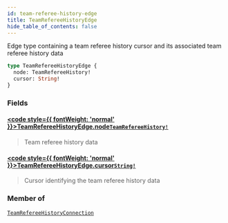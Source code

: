 ```yaml
---
id: team-referee-history-edge
title: TeamRefereeHistoryEdge
hide_table_of_contents: false
---
```








Edge type containing a team referee history cursor and its associated team referee history data

```graphql
type TeamRefereeHistoryEdge {
  node: TeamRefereeHistory!
  cursor: String!
}
```


### Fields

#### [<code style={{ fontWeight: 'normal' }}>TeamRefereeHistoryEdge.<b>node</b></code>](#)<Bullet />[`TeamRefereeHistory!`](/testnet/api/graphql/objects/team-referee-history) <Badge class="secondary" text="non-null"/> <Badge class="secondary" text="object"/>
> Team referee history data
> 

#### [<code style={{ fontWeight: 'normal' }}>TeamRefereeHistoryEdge.<b>cursor</b></code>](#)<Bullet />[`String!`](/testnet/api/graphql/scalars/string) <Badge class="secondary" text="non-null"/> <Badge class="secondary" text="scalar"/>
> Cursor identifying the team referee history data
> 



### Member of

[`TeamRefereeHistoryConnection`](/testnet/api/graphql/objects/team-referee-history-connection)  <Badge class="secondary" text="object"/>



